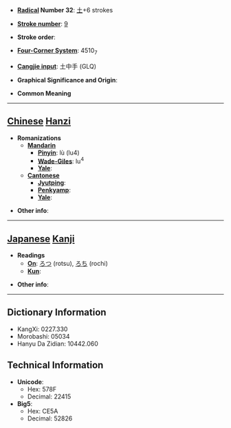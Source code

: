 * '''[[Wiktionary:Chinese radical index| Radical]] Number 32''': [[Wiktionary:Chinese radical index 土|土]]+6 strokes

* '''[[Wiktionary:Chinese total strokes index|Stroke number]]''': [[Wiktionary:Chinese total strokes index 9|9]]

* '''Stroke order''': 

* '''[[Wiktionary:Chinese four corner index|Four-Corner System]]''': 4510<sub>7</sub>

* '''[[Wiktionary:Chinese Cangjie index|Cangjie input]]''': 土中手 (GLQ)

* '''Graphical Significance and Origin''': 

* '''Common Meaning'''

----

== [[Chinese]] [[Hanzi]] ==

* '''Romanizations'''
** '''[[Mandarin]]'''
*** '''[[Pinyin]]''': lù (lu4)
*** '''[[Wade-Giles]]''': lu<sup>4</sup>
*** '''[[Yale]]''': 
** '''[[Cantonese]]'''
*** '''[[Jyutping]]''':
*** '''[[Penkyamp]]''': 
*** '''[[Yale]]''': 

* '''Other info''': 

----

== [[Japanese]] [[Kanji]] ==

* '''Readings'''
** '''[[On]]''': [[ろつ]] (rotsu), [[ろち]] (rochi)
** '''[[Kun]]''': 

* '''Other info''':  

----

== Dictionary Information ==

* KangXi: 0227.330
* Morobashi: 05034
* Hanyu Da Zidian: 10442.060

== Technical Information ==

* '''Unicode''':
** Hex: 578F
** Decimal: 22415
* '''Big5''':
** Hex: CE5A
** Decimal: 52826